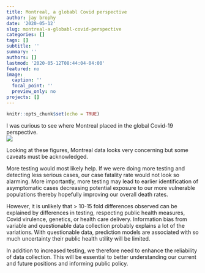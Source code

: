 ```yaml
---
title: Montreal, a globabl Covid perspective
author: jay brophy
date: '2020-05-12'
slug: montreal-a-globabl-covid-perspective
categories: []
tags: []
subtitle: ''
summary: ''
authors: []
lastmod: '2020-05-12T08:44:04-04:00'
featured: no
image:
  caption: ''
  focal_point: ''
  preview_only: no
projects: []
---
```



```r
knitr::opts_chunk$set(echo = TRUE)
```

I was curious to see where Montreal placed in the global Covid-19 perspective.   
![](/img/covid_global.png)    

Looking at these figures, Montreal data looks very concerning but some caveats must be acknowledged.  

More testing would most likely help. If we were doing more testing and detecting less serious cases, our case fatality rate would not look so alarming. More importantly, more testing may lead to earlier identification of asymptomatic cases decreasing potential exposure to our more vulnerable populations thereby hopefully improving our overall death rates.     

However, it is unlikely that > 10-15 fold differences observed can be explained by differences in testing, respecting public health measures, Covid virulence, genetics, or health care delivery. Information bias from  variable and questionable data collection probably explains a lot of the variations. With questionable data, prediction models are associated with so much uncertainty their public health utility will be  limited.    

In addition to increased testing, we therefore need to enhance the reliability of data collection. This will be essential to better understanding our current and future positions and informing public policy.   

 
      
